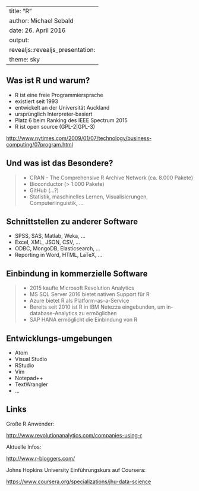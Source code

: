 
---
title: "R"
author: Michael Sebald
date: 26. April 2016
output: 
  revealjs::revealjs_presentation: 
    theme: sky
---

## Was ist R und warum? {data-transition="zoom"}

- R ist eine freie Programmiersprache 
- existiert seit 1993
- entwickelt an der Universität Auckland
- ursprünglich Interpreter-basiert
- Platz 6 beim Ranking des IEEE Spectrum 2015 
- R ist open source (GPL-2|GPL-3)

<http://www.nytimes.com/2009/01/07/technology/business-computing/07program.html>

## Und was ist das Besondere? {data-transition="slide-in fade-out"}

> - CRAN - The Comprehensive R Archive Network (ca. 8.000 Pakete)
> - Bioconductor (> 1.000 Pakete)
> - GitHub (...?)
> - Statistik, maschinelles Lernen, Visualisierungen, Computerlinguistik, ...

## Schnittstellen zu anderer Software {data-transition="zoom-in slide-out"}

- SPSS, SAS, Matlab, Weka, ...
- Excel, XML, JSON, CSV, ...
- ODBC, MongoDB, Elasticsearch, ...
- Reporting in Word, HTML, LaTeX, ...

## Einbindung in kommerzielle Software  {data-transition="convex"}

> - 2015 kaufte Microsoft Revolution Analytics
> - MS SQL Server 2016 bietet nativen Support für R
> - Azure bietet R als Platform-as-a-Service
> - Bereits seit 2010 ist R in IBM Netezza eingebunden, um in-database-Analytics zu ermöglichen
> - SAP HANA ermöglicht die Einbindung von R

## Entwicklungs-umgebungen {data-transition="concave-in convex-out"}

- Atom
- Visual Studio
- RStudio
- Vim
- Notepad++
- TextWrangler
- ...

## Links {data-transition="slide-in fade-out"}

Große R Anwender:

<http://www.revolutionanalytics.com/companies-using-r>

Aktuelle Infos:

<http://www.r-bloggers.com/>

Johns Hopkins University Einführungskurs auf Coursera:

<https://www.coursera.org/specializations/jhu-data-science>

